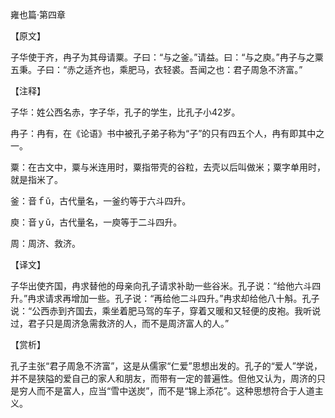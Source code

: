 

雍也篇·第四章

【原文】

子华使于齐，冉子为其母请粟。子曰：“与之釜。”请益。曰：“与之庾。”冉子与之粟五秉。子曰：“赤之适齐也，乘肥马，衣轻裘。吾闻之也：君子周急不济富。”

【注释】

子华：姓公西名赤，字子华，孔子的学生，比孔子小42岁。

冉子：冉有，在《论语》书中被孔子弟子称为“子”的只有四五个人，冉有即其中之一。

粟：在古文中，粟与米连用时，粟指带壳的谷粒，去壳以后叫做米；粟字单用时，就是指米了。

釜：音ｆǔ，古代量名，一釜约等于六斗四升。

庾：音ｙǔ，古代量名，一庾等于二斗四升。

周：周济、救济。

【译文】

子华出使齐国，冉求替他的母亲向孔子请求补助一些谷米。孔子说：“给他六斗四升。”冉求请求再增加一些。孔子说：“再给他二斗四升。”冉求却给他八十斛。孔子说：“公西赤到齐国去，乘坐着肥马驾的车子，穿着又暖和又轻便的皮袍。我听说过，君子只是周济急需救济的人，而不是周济富人的人。”

【赏析】

孔子主张“君子周急不济富”，这是从儒家“仁爱”思想出发的。孔子的“爱人”学说，并不是狭隘的爱自己的家人和朋友，而带有一定的普遍性。但他又认为，周济的只是穷人而不是富人，应当“雪中送炭”，而不是“锦上添花”。这种思想符合于人道主义。

